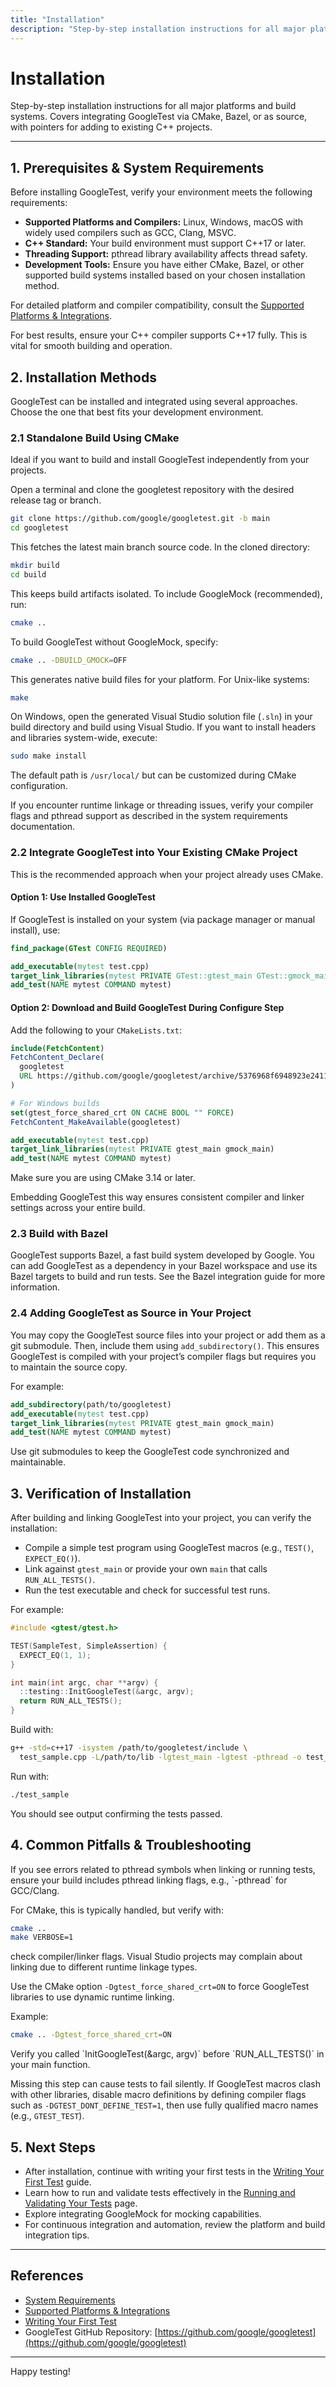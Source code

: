 ```yaml
---
title: "Installation"
description: "Step-by-step installation instructions for all major platforms and build systems. Covers integrating GoogleTest via CMake, Bazel, or as source, with pointers for adding to existing C++ projects."
---
```


# Installation

Step-by-step installation instructions for all major platforms and build systems. Covers integrating GoogleTest via CMake, Bazel, or as source, with pointers for adding to existing C++ projects.

---

## 1. Prerequisites & System Requirements

Before installing GoogleTest, verify your environment meets the following requirements:

- **Supported Platforms and Compilers:** Linux, Windows, macOS with widely used compilers such as GCC, Clang, MSVC.
- **C++ Standard:** Your build environment must support C++17 or later.
- **Threading Support:** pthread library availability affects thread safety.
- **Development Tools:** Ensure you have either CMake, Bazel, or other supported build systems installed based on your chosen installation method.

For detailed platform and compiler compatibility, consult the [Supported Platforms & Integrations](../overview/architecture-features-integration/supported-platforms-integration.md).

<Tip>
For best results, ensure your C++ compiler supports C++17 fully. This is vital for smooth building and operation.
</Tip>

## 2. Installation Methods

GoogleTest can be installed and integrated using several approaches. Choose the one that best fits your development environment.

### 2.1 Standalone Build Using CMake

Ideal if you want to build and install GoogleTest independently from your projects.

<Steps>
<Step title="Clone the Repository">
Open a terminal and clone the googletest repository with the desired release tag or branch.

```bash
git clone https://github.com/google/googletest.git -b main
cd googletest
```

This fetches the latest main branch source code.
</Step>
<Step title="Create a Build Directory">
In the cloned directory:

```bash
mkdir build
cd build
```
This keeps build artifacts isolated.
</Step>
<Step title="Configure the Build">
To include GoogleMock (recommended), run:

```bash
cmake ..
```

To build GoogleTest without GoogleMock, specify:

```bash
cmake .. -DBUILD_GMOCK=OFF
```

This generates native build files for your platform.
</Step>
<Step title="Build the Libraries">
For Unix-like systems:

```bash
make
```

On Windows, open the generated Visual Studio solution file (`.sln`) in your build directory and build using Visual Studio.
</Step>
<Step title="Install (Optional)">
If you want to install headers and libraries system-wide, execute:

```bash
sudo make install
```

The default path is `/usr/local/` but can be customized during CMake configuration.
</Step>
</Steps>

<Warning>
If you encounter runtime linkage or threading issues, verify your compiler flags and pthread support as described in the system requirements documentation.
</Warning>

### 2.2 Integrate GoogleTest into Your Existing CMake Project

This is the recommended approach when your project already uses CMake.

#### Option 1: Use Installed GoogleTest

If GoogleTest is installed on your system (via package manager or manual install), use:

```cmake
find_package(GTest CONFIG REQUIRED)

add_executable(mytest test.cpp)
target_link_libraries(mytest PRIVATE GTest::gtest_main GTest::gmock_main)
add_test(NAME mytest COMMAND mytest)
```

#### Option 2: Download and Build GoogleTest During Configure Step

Add the following to your `CMakeLists.txt`:

```cmake
include(FetchContent)
FetchContent_Declare(
  googletest
  URL https://github.com/google/googletest/archive/5376968f6948923e2411081fd9372e71a59d8e77.zip
)

# For Windows builds
set(gtest_force_shared_crt ON CACHE BOOL "" FORCE)
FetchContent_MakeAvailable(googletest)

add_executable(mytest test.cpp)
target_link_libraries(mytest PRIVATE gtest_main gmock_main)
add_test(NAME mytest COMMAND mytest)
```

Make sure you are using CMake 3.14 or later.

<Tip>
Embedding GoogleTest this way ensures consistent compiler and linker settings across your entire build.
</Tip>

### 2.3 Build with Bazel

GoogleTest supports Bazel, a fast build system developed by Google. You can add GoogleTest as a dependency in your Bazel workspace and use its Bazel targets to build and run tests. See the Bazel integration guide for more information.

### 2.4 Adding GoogleTest as Source in Your Project

You may copy the GoogleTest source files into your project or add them as a git submodule. Then, include them using `add_subdirectory()`. This ensures GoogleTest is compiled with your project’s compiler flags but requires you to maintain the source copy.

For example:

```cmake
add_subdirectory(path/to/googletest)
add_executable(mytest test.cpp)
target_link_libraries(mytest PRIVATE gtest_main gmock_main)
add_test(NAME mytest COMMAND mytest)
```

<Tip>
Use git submodules to keep the GoogleTest code synchronized and maintainable.
</Tip>

## 3. Verification of Installation

After building and linking GoogleTest into your project, you can verify the installation:

- Compile a simple test program using GoogleTest macros (e.g., `TEST()`, `EXPECT_EQ()`).
- Link against `gtest_main` or provide your own `main` that calls `RUN_ALL_TESTS()`.
- Run the test executable and check for successful test runs.

For example:

```cpp
#include <gtest/gtest.h>

TEST(SampleTest, SimpleAssertion) {
  EXPECT_EQ(1, 1);
}

int main(int argc, char **argv) {
  ::testing::InitGoogleTest(&argc, argv);
  return RUN_ALL_TESTS();
}
```

Build with:

```bash
g++ -std=c++17 -isystem /path/to/googletest/include \
  test_sample.cpp -L/path/to/lib -lgtest_main -lgtest -pthread -o test_sample
```

Run with:

```bash
./test_sample
```

You should see output confirming the tests passed.

## 4. Common Pitfalls & Troubleshooting

<AccordionGroup title="Troubleshooting Installation Issues">
<Accordion title="Missing pthread Linker Errors">
If you see errors related to pthread symbols when linking or running tests, ensure your build includes pthread linking flags, e.g., `-pthread` for GCC/Clang.

For CMake, this is typically handled, but verify with:

```bash
cmake ..
make VERBOSE=1
```
check compiler/linker flags.
</Accordion>
<Accordion title="Runtime Library Mismatch on Windows with Visual Studio">
Visual Studio projects may complain about linking due to different runtime linkage types.

Use the CMake option `-Dgtest_force_shared_crt=ON` to force GoogleTest libraries to use dynamic runtime linking.

Example:

```bash
cmake .. -Dgtest_force_shared_crt=ON
```
</Accordion>
<Accordion title="Test Executable Does Not Run or Fails to Start">
Verify you called `InitGoogleTest(&argc, argv)` before `RUN_ALL_TESTS()` in your main function.

Missing this step can cause tests to fail silently.
</Accordion>
<Accordion title="Build Errors Due to Macros Collisions">
If GoogleTest macros clash with other libraries, disable macro definitions by defining compiler flags such as `-DGTEST_DONT_DEFINE_TEST=1`, then use fully qualified macro names (e.g., `GTEST_TEST`).
</Accordion>
</AccordionGroup>

## 5. Next Steps

- After installation, continue with writing your first tests in the [Writing Your First Test](../first-test-workflow/writing-your-first-test.md) guide.
- Learn how to run and validate tests effectively in the [Running and Validating Your Tests](../first-test-workflow/running-tests.md) page.
- Explore integrating GoogleMock for mocking capabilities.
- For continuous integration and automation, review the platform and build integration tips.

---

## References

- [System Requirements](./system-requirements.md)
- [Supported Platforms & Integrations](../overview/architecture-features-integration/supported-platforms-integration.md)
- [Writing Your First Test](../first-test-workflow/writing-your-first-test.md)
- GoogleTest GitHub Repository: [https://github.com/google/googletest](https://github.com/google/googletest)

---

Happy testing!